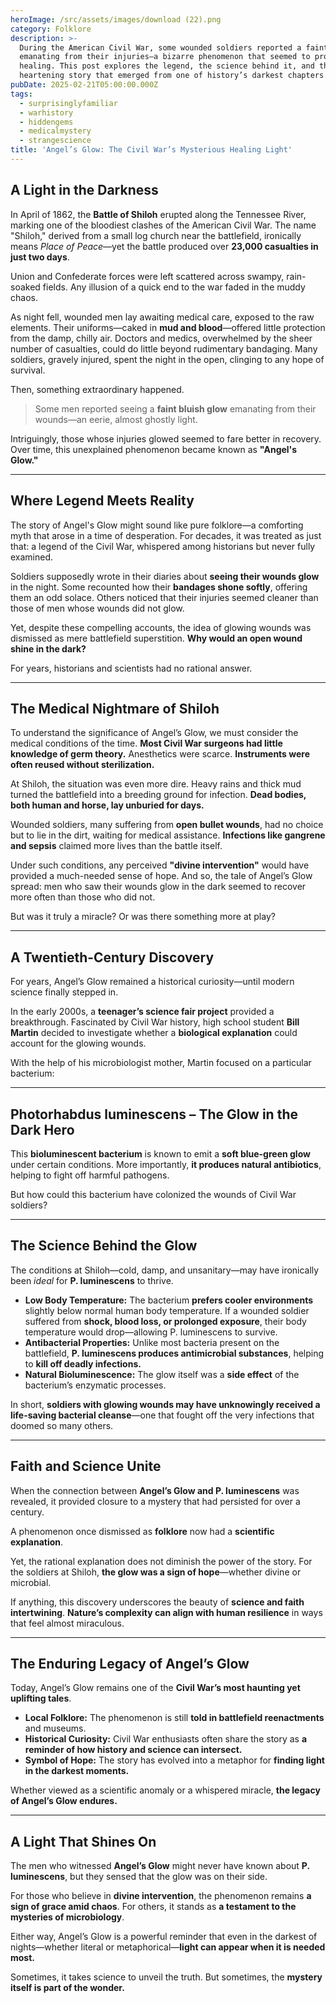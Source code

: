 ```yaml
---
heroImage: /src/assets/images/download (22).png
category: Folklore
description: >-
  During the American Civil War, some wounded soldiers reported a faint glow
  emanating from their injuries—a bizarre phenomenon that seemed to promote
  healing. This post explores the legend, the science behind it, and the
  heartening story that emerged from one of history’s darkest chapters.
pubDate: 2025-02-21T05:00:00.000Z
tags:
  - surprisinglyfamiliar
  - warhistory
  - hiddengems
  - medicalmystery
  - strangescience
title: 'Angel’s Glow: The Civil War’s Mysterious Healing Light'
---
```


## A Light in the Darkness

In April of 1862, the **Battle of Shiloh** erupted along the Tennessee River, marking one of the bloodiest clashes of the American Civil War. The name "Shiloh," derived from a small log church near the battlefield, ironically means _Place of Peace_—yet the battle produced over **23,000 casualties in just two days**.

Union and Confederate forces were left scattered across swampy, rain-soaked fields. Any illusion of a quick end to the war faded in the muddy chaos.

As night fell, wounded men lay awaiting medical care, exposed to the raw elements. Their uniforms—caked in **mud and blood**—offered little protection from the damp, chilly air. Doctors and medics, overwhelmed by the sheer number of casualties, could do little beyond rudimentary bandaging. Many soldiers, gravely injured, spent the night in the open, clinging to any hope of survival.

Then, something extraordinary happened.

> Some men reported seeing a **faint bluish glow** emanating from their wounds—an eerie, almost ghostly light.

Intriguingly, those whose injuries glowed seemed to fare better in recovery. Over time, this unexplained phenomenon became known as **"Angel's Glow."**

---

## Where Legend Meets Reality

The story of Angel's Glow might sound like pure folklore—a comforting myth that arose in a time of desperation. For decades, it was treated as just that: a legend of the Civil War, whispered among historians but never fully examined.

Soldiers supposedly wrote in their diaries about **seeing their wounds glow** in the night. Some recounted how their **bandages shone softly**, offering them an odd solace. Others noticed that their injuries seemed cleaner than those of men whose wounds did not glow.

Yet, despite these compelling accounts, the idea of glowing wounds was dismissed as mere battlefield superstition. **Why would an open wound shine in the dark?**

For years, historians and scientists had no rational answer.

---

## The Medical Nightmare of Shiloh

To understand the significance of Angel’s Glow, we must consider the medical conditions of the time. **Most Civil War surgeons had little knowledge of germ theory.** Anesthetics were scarce. **Instruments were often reused without sterilization.**

At Shiloh, the situation was even more dire. Heavy rains and thick mud turned the battlefield into a breeding ground for infection. **Dead bodies, both human and horse, lay unburied for days.**

Wounded soldiers, many suffering from **open bullet wounds**, had no choice but to lie in the dirt, waiting for medical assistance. **Infections like gangrene and sepsis** claimed more lives than the battle itself.

Under such conditions, any perceived **"divine intervention"** would have provided a much-needed sense of hope. And so, the tale of Angel’s Glow spread: men who saw their wounds glow in the dark seemed to recover more often than those who did not.

But was it truly a miracle? Or was there something more at play?

---

## A Twentieth-Century Discovery

For years, Angel’s Glow remained a historical curiosity—until modern science finally stepped in.

In the early 2000s, a **teenager’s science fair project** provided a breakthrough. Fascinated by Civil War history, high school student **Bill Martin** decided to investigate whether a **biological explanation** could account for the glowing wounds.

With the help of his microbiologist mother, Martin focused on a particular bacterium:

---

## Photorhabdus luminescens – The Glow in the Dark Hero

This **bioluminescent bacterium** is known to emit a **soft blue-green glow** under certain conditions. More importantly, **it produces natural antibiotics**, helping to fight off harmful pathogens.

But how could this bacterium have colonized the wounds of Civil War soldiers?

---

## The Science Behind the Glow

The conditions at Shiloh—cold, damp, and unsanitary—may have ironically been _ideal_ for **P. luminescens** to thrive.

- **Low Body Temperature:** The bacterium **prefers cooler environments** slightly below normal human body temperature. If a wounded soldier suffered from **shock, blood loss, or prolonged exposure**, their body temperature would drop—allowing P. luminescens to survive.
- **Antibacterial Properties:** Unlike most bacteria present on the battlefield, **P. luminescens produces antimicrobial substances**, helping to **kill off deadly infections.**
- **Natural Bioluminescence:** The glow itself was a **side effect** of the bacterium’s enzymatic processes.

In short, **soldiers with glowing wounds may have unknowingly received a life-saving bacterial cleanse**—one that fought off the very infections that doomed so many others.

---

## Faith and Science Unite

When the connection between **Angel’s Glow and P. luminescens** was revealed, it provided closure to a mystery that had persisted for over a century.

A phenomenon once dismissed as **folklore** now had a **scientific explanation**.

Yet, the rational explanation does not diminish the power of the story. For the soldiers at Shiloh, **the glow was a sign of hope**—whether divine or microbial.

If anything, this discovery underscores the beauty of **science and faith intertwining**. **Nature’s complexity can align with human resilience** in ways that feel almost miraculous.

---

## The Enduring Legacy of Angel’s Glow

Today, Angel’s Glow remains one of the **Civil War’s most haunting yet uplifting tales**.

- **Local Folklore:** The phenomenon is still **told in battlefield reenactments** and museums.
- **Historical Curiosity:** Civil War enthusiasts often share the story as **a reminder of how history and science can intersect.**
- **Symbol of Hope:** The story has evolved into a metaphor for **finding light in the darkest moments.**

Whether viewed as a scientific anomaly or a whispered miracle, **the legacy of Angel’s Glow endures.**

---

## A Light That Shines On

The men who witnessed **Angel’s Glow** might never have known about **P. luminescens**, but they sensed that the glow was on their side.

For those who believe in **divine intervention**, the phenomenon remains **a sign of grace amid chaos**. For others, it stands as **a testament to the mysteries of microbiology**.

Either way, Angel’s Glow is a powerful reminder that even in the darkest of nights—whether literal or metaphorical—**light can appear when it is needed most.**

Sometimes, it takes science to unveil the truth. But sometimes, the **mystery itself is part of the wonder.**
